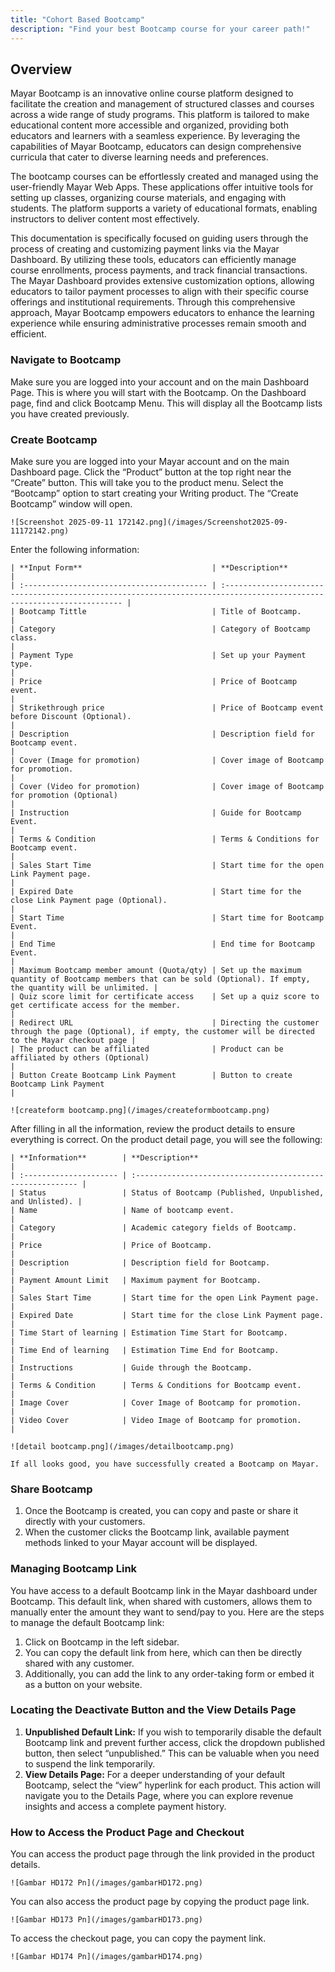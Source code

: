 ```yaml
---
title: "Cohort Based Bootcamp"
description: "Find your best Bootcamp course for your career path!"
---
```


## Overview

Mayar Bootcamp is an innovative online course platform designed to facilitate the creation and management of structured classes and courses across a wide range of study programs. This platform is tailored to make educational content more accessible and organized, providing both educators and learners with a seamless experience. By leveraging the capabilities of Mayar Bootcamp, educators can design comprehensive curricula that cater to diverse learning needs and preferences.

The bootcamp courses can be effortlessly created and managed using the user-friendly Mayar Web Apps. These applications offer intuitive tools for setting up classes, organizing course materials, and engaging with students. The platform supports a variety of educational formats, enabling instructors to deliver content most effectively.

This documentation is specifically focused on guiding users through the process of creating and customizing payment links via the Mayar Dashboard. By utilizing these tools, educators can efficiently manage course enrollments, process payments, and track financial transactions. The Mayar Dashboard provides extensive customization options, allowing educators to tailor payment processes to align with their specific course offerings and institutional requirements. Through this comprehensive approach, Mayar Bootcamp empowers educators to enhance the learning experience while ensuring administrative processes remain smooth and efficient.

### Navigate to Bootcamp

<Steps>
  <Step title="Log in to your Mayar Dashboard">
    Make sure you are logged into your account and on the main Dashboard Page. This is where you will start with the Bootcamp.
  </Step>
  <Step title="From the Sidebar menu, click on Bootcamp">
    On the Dashboard page, find and click Bootcamp Menu. This will display all the Bootcamp lists you have created previously.
  </Step>
</Steps>

### Create Bootcamp

<Steps>
  <Step title="Go to Dashboard">
    Make sure you are logged into your Mayar account and on the main Dashboard page.
  </Step>
  <Step title="Access the Product Menu">
    Click the “Product” button at the top right near the “Create” button. This will take you to the product menu.
  </Step>
  <Step title="Choose Product Type">
    Select the “Bootcamp” option to start creating your Writing product. The “Create Bootcamp” window will open.

    ![Screenshot 2025-09-11 172142.png](/images/Screenshot2025-09-11172142.png)
  </Step>
  <Step title="Fill in Product Details">
    Enter the following information:

    | **Input Form**                             | **Description**                                                                                                        |
    | :----------------------------------------- | :--------------------------------------------------------------------------------------------------------------------- |
    | Bootcamp Tittle                            | Title of Bootcamp.                                                                                                     |
    | Category                                   | Category of Bootcamp class.                                                                                            |
    | Payment Type                               | Set up your Payment type.                                                                                              |
    | Price                                      | Price of Bootcamp event.                                                                                               |
    | Strikethrough price                        | Price of Bootcamp event before Discount (Optional).                                                                    |
    | Description                                | Description field for Bootcamp event.                                                                                  |
    | Cover (Image for promotion)                | Cover image of Bootcamp for promotion.                                                                                 |
    | Cover (Video for promotion)                | Cover image of Bootcamp for promotion (Optional)                                                                       |
    | Instruction                                | Guide for Bootcamp Event.                                                                                              |
    | Terms & Condition                          | Terms & Conditions for Bootcamp event.                                                                                 |
    | Sales Start Time                           | Start time for the open Link Payment page.                                                                             |
    | Expired Date                               | Start time for the close Link Payment page (Optional).                                                                 |
    | Start Time                                 | Start time for Bootcamp Event.                                                                                         |
    | End Time                                   | End time for Bootcamp Event.                                                                                           |
    | Maximum Bootcamp member amount (Quota/qty) | Set up the maximum quantity of Bootcamp members that can be sold (Optional). If empty, the quantity will be unlimited. |
    | Quiz score limit for certificate access    | Set up a quiz score to get certificate access for the member.                                                          |
    | Redirect URL                               | Directing the customer through the page (Optional), if empty, the customer will be directed to the Mayar checkout page |
    | The product can be affiliated              | Product can be affiliated by others (Optional)                                                                         |
    | Button Create Bootcamp Link Payment        | Button to create Bootcamp Link Payment                                                                                 |

    ![createform bootcamp.png](/images/createformbootcamp.png)
  </Step>
  <Step title="Review and Finish">
    After filling in all the information, review the product details to ensure everything is correct. On the product detail page, you will see the following:

    | **Information**        | **Description**                                            |
    | :--------------------- | :--------------------------------------------------------- |
    | Status                 | Status of Bootcamp (Published, Unpublished, and Unlisted). |
    | Name                   | Name of bootcamp event.                                    |
    | Category               | Academic category fields of Bootcamp.                      |
    | Price                  | Price of Bootcamp.                                         |
    | Description            | Description field for Bootcamp.                            |
    | Payment Amount Limit   | Maximum payment for Bootcamp.                              |
    | Sales Start Time       | Start time for the open Link Payment page.                 |
    | Expired Date           | Start time for the close Link Payment page.                |
    | Time Start of learning | Estimation Time Start for Bootcamp.                        |
    | Time End of learning   | Estimation Time End for Bootcamp.                          |
    | Instructions           | Guide through the Bootcamp.                                |
    | Terms & Condition      | Terms & Conditions for Bootcamp event.                     |
    | Image Cover            | Cover Image of Bootcamp for promotion.                     |
    | Video Cover            | Video Image of Bootcamp for promotion.                     |

    ![detail bootcamp.png](/images/detailbootcamp.png)

    If all looks good, you have successfully created a Bootcamp on Mayar.
  </Step>
</Steps>

### Share Bootcamp

1. Once the Bootcamp is created, you can copy and paste or share it directly with your customers.
2. When the customer clicks the Bootcamp link, available payment methods linked to your Mayar account will be displayed.

### Managing Bootcamp Link

You have access to a default Bootcamp link in the Mayar dashboard under Bootcamp. This default link, when shared with customers, allows them to manually enter the amount they want to send/pay to you. Here are the steps to manage the default Bootcamp link:

1. Click on Bootcamp in the left sidebar.
2. You can copy the default link from here, which can then be directly shared with any customer.
3. Additionally, you can add the link to any order-taking form or embed it as a button on your website.

### Locating the Deactivate Button and the View Details Page

1. **Unpublished Default Link:** If you wish to temporarily disable the default Bootcamp link and prevent further access, click the dropdown published button, then select “unpublished.” This can be valuable when you need to suspend the link temporarily.
2. **View Details Page:** For a deeper understanding of your default Bootcamp, select the “view” hyperlink for each product. This action will navigate you to the Details Page, where you can explore revenue insights and access a complete payment history.

### How to Access the Product Page and Checkout

<Steps>
  <Step title="Access Product Page">
    You can access the product page through the link provided in the product details.

    ![Gambar HD172 Pn](/images/gambarHD172.png)
  </Step>
  <Step title="Copy Product Page Link">
    You can also access the product page by copying the product page link.

    ![Gambar HD173 Pn](/images/gambarHD173.png)
  </Step>
  <Step title="Access Checkout Page">
    To access the checkout page, you can copy the payment link.

    ![Gambar HD174 Pn](/images/gambarHD174.png)
  </Step>
</Steps>